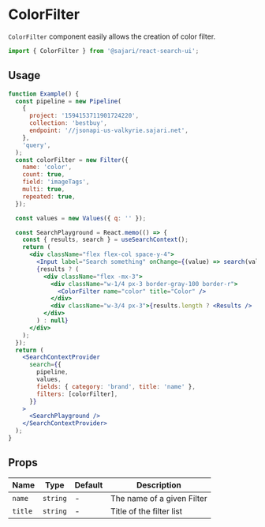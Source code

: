 
<SEO title="ColorFilter" description="ColorFilter component easily allows the creation of color filter." />

# ColorFilter

`ColorFilter` component easily allows the creation of color filter.

```js
import { ColorFilter } from '@sajari/react-search-ui';
```

## Usage

```jsx
function Example() {
  const pipeline = new Pipeline(
    {
      project: '1594153711901724220',
      collection: 'bestbuy',
      endpoint: '//jsonapi-us-valkyrie.sajari.net',
    },
    'query',
  );
  const colorFilter = new Filter({
    name: 'color',
    count: true,
    field: 'imageTags',
    multi: true,
    repeated: true,
  });

  const values = new Values({ q: '' });

  const SearchPlayground = React.memo(() => {
    const { results, search } = useSearchContext();
    return (
      <div className="flex flex-col space-y-4">
        <Input label="Search something" onChange={(value) => search(value)} />
        {results ? (
          <div className="flex -mx-3">
            <div className="w-1/4 px-3 border-gray-100 border-r">
              <ColorFilter name="color" title="Color" />
            </div>
            <div className="w-3/4 px-3">{results.length ? <Results /> : <div>No results 😢</div>}</div>
          </div>
        ) : null}
      </div>
    );
  });
  return (
    <SearchContextProvider
      search={{
        pipeline,
        values,
        fields: { category: 'brand', title: 'name' },
        filters: [colorFilter],
      }}
    >
      <SearchPlayground />
    </SearchContextProvider>
  );
}
```

## Props

| Name    | Type     | Default | Description                |
| ------- | -------- | ------- | -------------------------- |
| `name`  | `string` | -       | The name of a given Filter |
| `title` | `string` | -       | Title of the filter list   |
